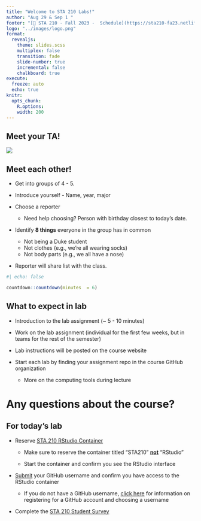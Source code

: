 ```yaml
---
title: "Welcome to STA 210 Labs!"
author: "Aug 29 & Sep 1 "
footer: "[🔗 STA 210 - Fall 2023 -  Schedule](https://sta210-fa23.netlify.app/schedule)"
logo: "../images/logo.png"
format: 
  revealjs:
    theme: slides.scss
    multiplex: false
    transition: fade
    slide-number: true
    incremental: false 
    chalkboard: true
execute:
  freeze: auto
  echo: true
knitr:
  opts_chunk: 
    R.options:      
    width: 200
---
```


## Meet your TA!

![](images/labs/hello-sticker.jpeg){fig-alt="Pink sticker that says Hello my name is." fig-align="center"}

## Meet each other!

::: midi
-   Get into groups of 4 - 5.

-   Introduce yourself - Name, year, major

-   Choose a reporter

    -   Need help choosing? Person with birthday closest to today's date.

-   Identify **8 things** everyone in the group has in common

    -   Not being a Duke student
    -   Not clothes (e.g., we're all wearing socks)
    -   Not body parts (e.g., we all have a nose)

-   Reporter will share list with the class.
:::

```r
#| echo: false 

countdown::countdown(minutes  = 6)
```

## What to expect in lab

-   Introduction to the lab assignment (\~ 5 - 10 minutes)

-   Work on the lab assignment (individual for the first few weeks, but in teams for the rest of the semester)

-   Lab instructions will be posted on the course website

-   Start each lab by finding your assignment repo in the course GitHub organization

    -   More on the computing tools during lecture

# Any questions about the course?

## For today's lab {.midi}

-   Reserve [STA 210 RStudio Container](https://cmgr.oit.duke.edu/containers)

    -   Make sure to reserve the container titled "STA210" [**not**]{.underline} "RStudio"

    -   Start the container and confirm you see the RStudio interface

-   [Submit](https://forms.office.com/r/S1eSDTjB6M) your GitHub username and confirm you have access to the RStudio container

    -   If you do not have a GitHub username, [click here](https://happygitwithr.com/github-acct.html) for information on registering for a GitHub account and choosing a username

-   Complete the [STA 210 Student Survey](https://forms.office.com/r/fySdtq2mNT)

